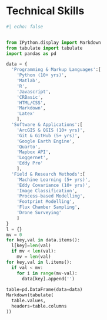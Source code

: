 
# Technical Skills 

```python
#| echo: false


from IPython.display import Markdown
from tabulate import tabulate
import pandas as pd

data = {
  'Programming & Markup Languages':[
    'Python (10+ yrs)',
    'Matlab',
    'R',
    'Javascript',
    'CRBasic',
    'HTML/CSS',
    'Markdown',
    'Latex'
    ],
  'Software & Applications':[
    'ArcGIS & QGIS (10+ yrs)',
    'Git & GitHub (5+ yrs)',
    'Google Earth Engine',
    'Quarto',
    'Mapbox API',
    'Loggernet',
    'Eddy Pro'
    ],
  'Field & Research Methods':[
    'Machine Learning (5+ yrs)',
    'Eddy Covariance (10+ yrs)',
    'Image Classification',
    'Process-based Modelling',
    'Footprint Modelling',
    'Flux Chamber Sampling',
    'Drone Surveying'
    ]
}
l = {}
mv = 0
for key,val in data.items():
  l[key]=len(val)
  if mv < len(val):
    mv = len(val)
for key,val in l.items():
  if val < mv:
    for i in range(mv-val):
      data[key].append('')
  
table=pd.DataFrame(data=data)
Markdown(tabulate(
  table.values, 
  headers=table.columns
))
```
